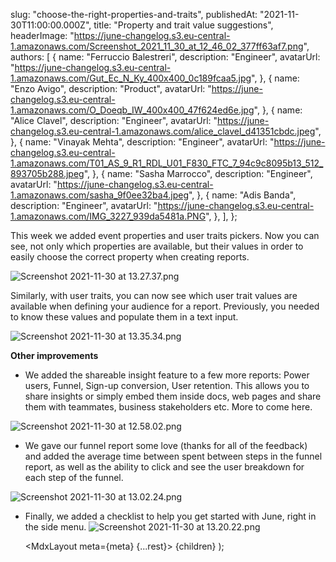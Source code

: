 
  slug: "choose-the-right-properties-and-traits",
  publishedAt: "2021-11-30T11:00:00.000Z",
  title: "Property and trait value suggestions",
  headerImage:
    "https://june-changelog.s3.eu-central-1.amazonaws.com/Screenshot_2021_11_30_at_12_46_02_377ff63af7.png",
  authors: [
    {
      name: "Ferruccio Balestreri",
      description: "Engineer",
      avatarUrl:
        "https://june-changelog.s3.eu-central-1.amazonaws.com/Gut_Ec_N_Ky_400x400_0c189fcaa5.jpg",
    },
    {
      name: "Enzo Avigo",
      description: "Product",
      avatarUrl:
        "https://june-changelog.s3.eu-central-1.amazonaws.com/O_Doeqb_IW_400x400_47f624ed6e.jpg",
    },
    {
      name: "Alice Clavel",
      description: "Engineer",
      avatarUrl:
        "https://june-changelog.s3.eu-central-1.amazonaws.com/alice_clavel_d41351cbdc.jpeg",
    },
    {
      name: "Vinayak Mehta",
      description: "Engineer",
      avatarUrl:
        "https://june-changelog.s3.eu-central-1.amazonaws.com/T01_AS_9_R1_RDL_U01_F830_FTC_7_94c9c8095b13_512_893705b288.jpeg",
    },
    {
      name: "Sasha Marrocco",
      description: "Engineer",
      avatarUrl: "https://june-changelog.s3.eu-central-1.amazonaws.com/sasha_9f0ee32ba4.jpeg",
    },
    {
      name: "Adis Banda",
      description: "Engineer",
      avatarUrl: "https://june-changelog.s3.eu-central-1.amazonaws.com/IMG_3227_939da5481a.PNG",
    },
  ],
};

This week we added event properties and user traits pickers. Now you can see, not only which properties are available, but their values in order to easily choose the correct property when creating reports.

![Screenshot 2021-11-30 at 13.27.37.png](https://june-changelog.s3.eu-central-1.amazonaws.com/Screenshot_2021_11_30_at_13_27_37_3a64eb1582.png)

Similarly, with user traits, you can now see which user trait values are available when defining your audience for a report. Previously, you needed to know these values and populate them in a text input.

![Screenshot 2021-11-30 at 13.35.34.png](https://june-changelog.s3.eu-central-1.amazonaws.com/Screenshot_2021_11_30_at_13_35_34_c94da43e24.png)

**Other improvements**

- We added the shareable insight feature to a few more reports: Power users, Funnel, Sign-up conversion, User retention. This allows you to share insights or simply embed them inside docs, web pages and share them with teammates, business stakeholders etc. More to come here.

![Screenshot 2021-11-30 at 12.58.02.png](https://june-changelog.s3.eu-central-1.amazonaws.com/Screenshot_2021_11_30_at_12_58_02_b093d5916f.png)

- We gave our funnel report some love (thanks for all of the feedback) and added the average time between spent between steps in the funnel report, as well as the ability to click and see the user breakdown for each step of the funnel.

![Screenshot 2021-11-30 at 13.02.24.png](https://june-changelog.s3.eu-central-1.amazonaws.com/Screenshot_2021_11_30_at_13_02_24_72088fc99d.png)

- Finally, we added a checklist to help you get started with June, right in the side menu.
  ![Screenshot 2021-11-30 at 13.20.22.png](https://june-changelog.s3.eu-central-1.amazonaws.com/Screenshot_2021_11_30_at_13_20_22_3cee19814a.png)

  <MdxLayout meta={meta} {...rest}>
    {children}
  </MdxLayout>
);
